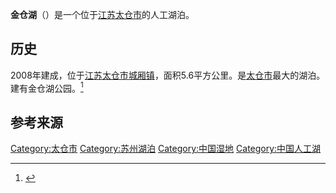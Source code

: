 {{Infobox settlement
<!-- Basic info ---------------->
|name = 金仓湖<br>Jincang Lake
|official_name = 
|other_name =
|native_name = 
|nickname =
|settlement_type = 人工湖泊
|motto =
<!-- images and maps ----------->
|image_skyline =
|imagesize = 275px
|image_caption = 金仓湖，Jincang Lake
<!-- Location ------------------>
|subdivision_type =国家
|subdivision_name = {{CHN}}
|subdivision_type1 = 省
|subdivision_name1 = [[江苏|江苏]]
|subdivision_type2 =市
|subdivision_name2 = [[太仓市|太仓市]]
|subdivision_type3 = 
|subdivision_name3 = 
|subdivision_type4 =
|subdivision_name4 =
<!-- Area --------------------->
|area_total_km2 = 6
| 
| Session     = 
| Extension   = 
| website        = http://www.tccx.gov.cn/
}}

'''金仓湖'''（{{lang-en|Jincang Lake}}）是一个位于[[江苏|江苏]][[太仓市|太仓市]]的人工湖泊。

==历史==
2008年建成，位于[[江苏|江苏]][[太仓市|太仓市]][[城厢镇_(太仓市)|城厢镇]]，面积5.6平方公里。是[[太仓市|太仓市]]最大的湖泊。建有金仓湖公园。<ref>{{cite web |url=http://www.forestry.gov.cn/portal/main/s/102/content-247999.html |title=江苏省太仓市金仓湖生态公园即将落成 |publisher=Forestry.gov.cn |date= |accessdate=2011-12-30 |archive-date=2012-04-25 |archive-url=https://web.archive.org/web/20120425045601/http://www.forestry.gov.cn/portal/main/s/102/content-247999.html |dead-url=no }}</ref>

==参考来源==
{{Reflist}}

[[Category:太仓市|Category:太仓市]]
[[Category:苏州湖泊|Category:苏州湖泊]]
[[Category:中国湿地|Category:中国湿地]]
[[Category:中国人工湖|Category:中国人工湖]]
